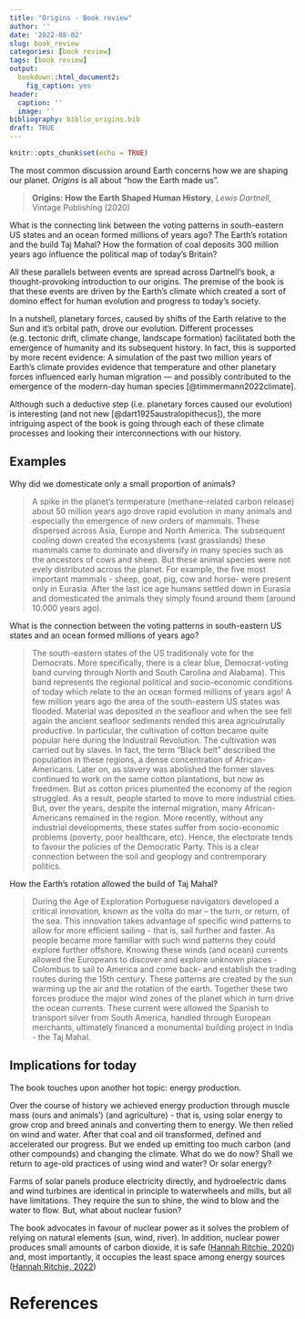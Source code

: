 ```yaml
---
title: "Origins - Book review"
author: ''
date: '2022-08-02'
slug: book_review
categories: [book review]
tags: [book review]
output: 
  bookdown::html_document2: 
    fig_caption: yes
header:
  caption: ''
  image: ''
bibliography: biblio_origins.bib  
draft: TRUE
---
```


```r
knitr::opts_chunk$set(echo = TRUE)
```


The most common discussion around Earth concerns how we are shaping our planet. *Origins* is all about "how the Earth made us".

> **Origins: How the Earth Shaped Human History**, *Lewis Dartnell*, Vintage Publishing (2020)

What is the connecting link between the voting patterns in south-eastern US states and an ocean formed millions of years ago? The Earth's rotation and the build Taj Mahal? How the formation of coal deposits 300 million years ago influence the political map of today's Britain?

All these parallels between events are spread across Dartnell’s book, a thought-provoking introduction to our origins. The premise of the book is that these events are driven by the Earth’s climate which created a sort of domino effect for human evolution and progress to today’s society. 

In a nutshell, planetary forces, caused by shifts of the Earth relative to the Sun and it’s orbital path, drove our evolution. Different processes (e.g. tectonic drift, climate change, landscape formation) facilitated both the emergence of humanity and its subsequent history. In fact, this is supported by more recent evidence: A simulation of the past two million years of Earth’s climate provides evidence that temperature and other planetary forces influenced early human migration — and possibly contributed to the emergence of the modern-day human species [@timmermann2022climate].  

Although such a deductive step (i.e. planetary forces caused our evolution) is interesting (and not new [@dart1925australopithecus]), the more intriguing aspect of the book is going through each of these climate processes and looking their interconnections with our history.

## Examples 
Why did we domesticate only a small proportion of animals?

> A spike in the planet’s termperature (methane-related carbon release) about 50 million years ago drove rapid evolution in many animals and especially the emergence of new orders of mammals. These dispersed across Asia, Europe and North America. The subsequent cooling down created the ecosystems (vast grasslands) these mammals came to dominate and diversify in many species such as the ancestors of cows and sheep. But these animal species were not evely distributed across the planet. For example, the five most important mammals - sheep, goat, pig, cow and horse- were present only in Eurasia. After the last ice age humans settled down in Eurasia and domesticated the animals they simply found around them (around 10.000 years ago).

What is the connection between the voting patterns in south-eastern US states and an ocean formed millions of years ago?

> The south-eastern states of the US traditionaly vote for the Democrats. More specifically, there is a clear blue, Democrat-voting band curving through North and South Carolina and Alabama). This band represents the regional political and socio-economic conditions of today which relate to the an ocean formed millions of years ago! A few million years ago the area of the south-eastern US states was flooded. Material was deposited in the seafloor and when the see fell again the ancient seafloor sediments rended this area agriculrutally productive. In particular, the cultivation of cotton became quite popular here during the Industrail Revolution. The cultivation was carried out by slaves. In fact, the term “Black belt” described the population in these regions, a dense concentration of African-Americans. Later on, as slavery was abolished the former slaves continued to work on the same cotton plantations, but now as freedmen. But as cotton prices plumented the economy of the region struggled. As a result, people started to move to more industrial cities. But, over the years, despite the internal migration, many African-Americans remained in the region. More recently, without any industrial developments, these states suffer from socio-economic problems (poverty, poor healthcare, etc). Hence, the electorate tends to favour the policies of the Democratic Party. This is a clear connection between the soil and geoplogy and contremporary politics.

How the Earth’s rotation allowed the build of Taj Mahal?

> During the Age of Exploration Portuguese navigators developed a critical innovation, known as the volta do mar – the turn, or return, of the sea. This innovation takes advantage of specific wind patterns to allow for more efficient sailing - that is, sail further and faster. As people became more familiar with such wind patterns they could explore further offshore. Knowing these winds (and ocean) currents allowed the Europeans to discover and explore unknown places - Colombus to sail to America and come back- and establish the trading routes during the 15th century. These patterns are created by the sun warming up the air and the rotation of the earth. Together these two forces produce the major wind zones of the planet which in turn drive the ocean currents. These current were allowed the Spanish to transport silver from South America, handled through European merchants, ultimately financed a monumental building project in India - the Taj Mahal.

## Implications for today

The book touches upon another hot topic: energy production.  

Over the course of history we achieved energy production through muscle mass (ours and animals’) (and agriculture) - that is, using solar energy to grow crop and breed aninals and converting them to energy. We then relied on wind and water. After that coal and oil transformed, defined and accelerated our progress. But we ended up emitting too much carbon (and other compounds) and changing the climate. What do we do now? Shall we return to age-old practices of using wind and water? Or solar energy?

Farms of solar panels produce electricity directly, and hydroelectric dams and wind turbines are identical in principle to waterwheels and mills, but all have limitations. They require the sun to shine, the wind to blow and the water to flow. But, what about nuclear fusion?

The book advocates in favour of nuclear power as it solves the problem of relying on natural elements (sun, wind, river). In addition, nuclear power produces small amounts of carbon dioxide, it is safe ([Hannah Ritchie, 2020](https://ourworldindata.org/safest-sources-of-energy)) and, most importantly, it occupies the least space among energy sources ([Hannah Ritchie, 2022](https://ourworldindata.org/land-use-per-energy-source?utm_source=OWID+Newsletter&utm_campaign=39d2bf489c-biweekly-digest-2022-06-17&utm_medium=email&utm_term=0_2e166c1fc1-39d2bf489c-536929022))      



# References
